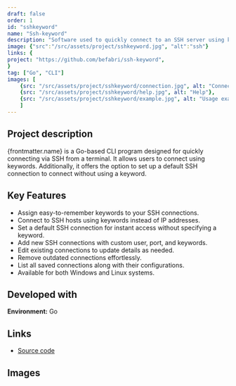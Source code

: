 ```yaml
---
draft: false
order: 1
id: "sshkeyword"
name: "Ssh-keyword"
description: "Software used to quickly connect to an SSH server using keywords from a terminal."
image: {"src":"/src/assets/project/sshkeyword.jpg", "alt":"ssh"}
links: {
project: "https://github.com/befabri/ssh-keyword",
}
tag: ["Go", "CLI"]
images: [
    {src: "/src/assets/project/sshkeyword/connection.jpg", alt: "Connecting to an SSH server using a keyword"},
    {src: "/src/assets/project/sshkeyword/help.jpg", alt: "Help"},
    {src: "/src/assets/project/sshkeyword/example.jpg", alt: "Usage example"}
    ]
---
```


## Project description

{frontmatter.name} is a Go-based CLI program designed for quickly connecting via SSH from a terminal. It allows users to connect using keywords. 
Additionally, it offers the option to set up a default SSH connection to connect without using a keyword.

## Key Features

- Assign easy-to-remember keywords to your SSH connections.
- Connect to SSH hosts using keywords instead of IP addresses.
- Set a default SSH connection for instant access without specifying a keyword.
- Add new SSH connections with custom user, port, and keywords.
- Edit existing connections to update details as needed.
- Remove outdated connections effortlessly.
- List all saved connections along with their configurations.
- Available for both Windows and Linux systems.

## Developed with

**Environment:** Go

## Links

-   [Source code](https://github.com/befabri/ssh-keyword)

## Images